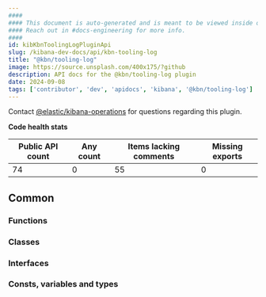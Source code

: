 ```yaml
---
####
#### This document is auto-generated and is meant to be viewed inside our experimental, new docs system.
#### Reach out in #docs-engineering for more info.
####
id: kibKbnToolingLogPluginApi
slug: /kibana-dev-docs/api/kbn-tooling-log
title: "@kbn/tooling-log"
image: https://source.unsplash.com/400x175/?github
description: API docs for the @kbn/tooling-log plugin
date: 2024-09-08
tags: ['contributor', 'dev', 'apidocs', 'kibana', '@kbn/tooling-log']
---
```




Contact [@elastic/kibana-operations](https://github.com/orgs/elastic/teams/kibana-operations) for questions regarding this plugin.

**Code health stats**

| Public API count  | Any count | Items lacking comments | Missing exports |
|-------------------|-----------|------------------------|-----------------|
| 74 | 0 | 55 | 0 |

## Common

### Functions
<DocDefinitionList data={kbnToolingLogObj.common.functions}/>

### Classes
<DocDefinitionList data={kbnToolingLogObj.common.classes}/>

### Interfaces
<DocDefinitionList data={kbnToolingLogObj.common.interfaces}/>

### Consts, variables and types
<DocDefinitionList data={kbnToolingLogObj.common.misc}/>

